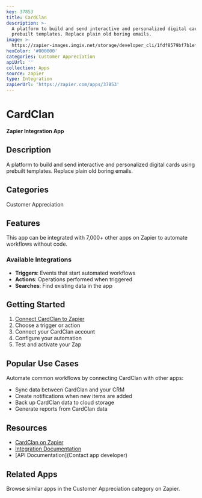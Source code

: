 ```yaml
---
key: 37853
title: CardClan
description: >-
  A platform to build and send interactive and personalized digital cards using
  prebuilt templates. Replace plain old boring emails.
image: >-
  https://zapier-images.imgix.net/storage/developer_cli/1fdf8579bf7b1ef63c77670fa1e24c2a.png?auto=format%2Ccompress&ixlib=python-3.0.0&q=50
hexColor: '#000000'
categories: Customer Appreciation
apiUrl: ''
collection: Apps
source: zapier
type: Integration
zapierUrl: 'https://zapier.com/apps/37853'
---
```

# CardClan

**Zapier Integration App**

## Description

A platform to build and send interactive and personalized digital cards using prebuilt templates. Replace plain old boring emails.

## Categories

Customer Appreciation

## Features

This app can be integrated with 7,000+ other apps on Zapier to automate workflows without code.

### Available Integrations

- **Triggers**: Events that start automated workflows
- **Actions**: Operations performed when triggered
- **Searches**: Find existing data in the app

## Getting Started

1. [Connect CardClan to Zapier](https://zapier.com/apps/37853)
2. Choose a trigger or action
3. Connect your CardClan account
4. Configure your automation
5. Test and activate your Zap

## Popular Use Cases

Automate common workflows by connecting CardClan with other apps:

- Sync data between CardClan and your CRM
- Create notifications when new items are added
- Back up CardClan data to cloud storage
- Generate reports from CardClan data

## Resources

- [CardClan on Zapier](https://zapier.com/apps/37853)
- [Integration Documentation](https://zapier.com/apps/37853/integrations)
- [API Documentation](Contact app developer)

## Related Apps

Browse similar apps in the Customer Appreciation category on Zapier.
